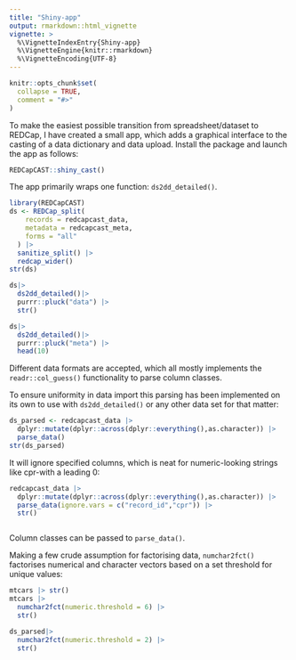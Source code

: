 ```yaml
---
title: "Shiny-app"
output: rmarkdown::html_vignette
vignette: >
  %\VignetteIndexEntry{Shiny-app}
  %\VignetteEngine{knitr::rmarkdown}
  %\VignetteEncoding{UTF-8}
---
```


```r
knitr::opts_chunk$set(
  collapse = TRUE,
  comment = "#>"
)
```

To make the easiest possible transition from spreadsheet/dataset to REDCap, I have created a small app, which adds a graphical interface to the casting of a data dictionary and data upload. Install the package and launch the app as follows:

```r
REDCapCAST::shiny_cast()
```

The app primarily wraps one function: `ds2dd_detailed()`.

```r
library(REDCapCAST)
ds <- REDCap_split(
    records = redcapcast_data,
    metadata = redcapcast_meta,
    forms = "all"
  ) |> 
  sanitize_split() |>
  redcap_wider() 
str(ds)
```

```r
ds|> 
  ds2dd_detailed()|>  
  purrr::pluck("data") |> 
  str()
```

```r
ds|> 
  ds2dd_detailed()|>  
  purrr::pluck("meta") |> 
  head(10)
```

Different data formats are accepted, which all mostly implements the `readr::col_guess()` functionality to parse column classes.

To ensure uniformity in data import this parsing has been implemented on its own to use with `ds2dd_detailed()` or any other data set for that matter:

```r
ds_parsed <- redcapcast_data |> 
  dplyr::mutate(dplyr::across(dplyr::everything(),as.character)) |> 
  parse_data()
str(ds_parsed)
```

It will ignore specified columns, which is neat for numeric-looking strings like cpr-with a leading 0:

```r
redcapcast_data |> 
  dplyr::mutate(dplyr::across(dplyr::everything(),as.character)) |> 
  parse_data(ignore.vars = c("record_id","cpr")) |> 
  str()
```


```r

```


Column classes can be passed to `parse_data()`.

Making a few crude assumption for factorising data, `numchar2fct()` factorises numerical and character vectors based on a set threshold for unique values:

```r
mtcars |> str()
mtcars |>
  numchar2fct(numeric.threshold = 6) |>
  str()
```

```r
ds_parsed|>
  numchar2fct(numeric.threshold = 2) |>
  str()
```
